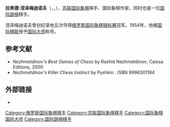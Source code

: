 {{Infobox chess player
|name = 拉希德·涅泽梅迪诺夫
|image = 
|caption = 
|birthname =
|country = [[苏联|苏联]]
|birth_date = {{Birth date|1912|12|15}}
|birth_place = [[俄罗斯帝国|俄罗斯帝国]][[阿克托比|阿克纠宾斯克]]
|death_date = {{Death date and age|1974|6|3|1912|12|15}}
|death_place = [[苏联|苏联]][[喀山|喀山]]
|title = [[国际大师|国际大师]]
|worldchampion = 
|womensworldchampion = 
|rating =  
|peakrating = 2455（1973年1月）
|FideID = 
}}
'''拉希德·涅泽梅迪诺夫'''（{{lang-tt|Рәшит Һибәт улы Нәҗметдинов|Räşit Hibät ulı Näcmetdinov}}，{{lang-ru|Рашид Гибятович Нежметдинов}}，{{bd|1912年|12月15日|1974年|6月3日}}），[[苏联|苏联]][[国际象棋|国际象棋]]棋手、国际象棋作家，同时也是一位[[国际跳棋|国际跳棋]]棋手。

涅泽梅迪诺夫曾创纪录地五次夺得[[俄罗斯国际象棋锦标赛|俄罗斯国际象棋锦标赛]]冠军。1954年，他被[[国际棋联|国际棋联]]授予[[国际大师|国际大师]]称号。

== 参考文献 ==
* ''Nezhmetdinov's Best Games of Chess'' by Rashid Nezhmetdinov; Caissa Editions, 2000
* ''Nezhmetdinov's Killer Chess Instinct'' by Pyshkin : ISBN 9996301184

== 外部链接 ==
*{{chessgames player|id=37199}}

{{Authority control}}

[[Category:俄罗斯国际象棋棋手|Category:俄罗斯国际象棋棋手]]
[[Category:苏联国际象棋棋手|Category:苏联国际象棋棋手]]
[[Category:国际象棋国际大师|Category:国际象棋国际大师]]
[[Category:国际跳棋棋手|Category:国际跳棋棋手]]